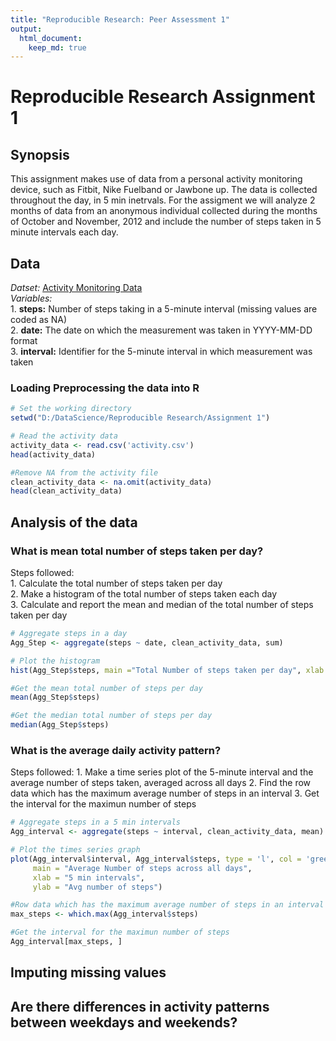 ```yaml
---
title: "Reproducible Research: Peer Assessment 1"
output: 
  html_document:
    keep_md: true
---
```


# Reproducible Research Assignment 1

## Synopsis

This assignment makes use of data from a personal activity monitoring device, such as Fitbit, Nike Fuelband or Jawbone up. The data is collected throughout the day, in 5 min inetrvals. For the assigment we will analyze 2 months of data from an anonymous individual collected during the months of October and November, 2012 and include the number of steps taken in 5 minute intervals each day.

## Data

*Datset:* [Activity Monitoring Data](https://d396qusza40orc.cloudfront.net/repdata%2Fdata%2Factivity.zip)  
*Variables:*  
    1. **steps:** Number of steps taking in a 5-minute interval (missing values are coded as NA)   
    2. **date:** The date on which the measurement was taken in YYYY-MM-DD format   
    3. **interval:** Identifier for the 5-minute interval in which measurement was taken  

### Loading Preprocessing the data into R
```r
# Set the working directory
setwd("D:/DataScience/Reproducible Research/Assignment 1")

# Read the activity data
activity_data <- read.csv('activity.csv')
head(activity_data)

#Remove NA from the activity file
clean_activity_data <- na.omit(activity_data)
head(clean_activity_data)
```

## Analysis of the data
### What is mean total number of steps taken per day?
Steps followed:  
 1. Calculate the total number of steps taken per day  
 2. Make a histogram of the total number of steps taken each day  
 3. Calculate and report the mean and median of the total number of steps taken per day
 
```r
# Aggregate steps in a day 
Agg_Step <- aggregate(steps ~ date, clean_activity_data, sum)

# Plot the histogram 
hist(Agg_Step$steps, main ="Total Number of steps taken per day", xlab = "Steps/Day", col = "blue")

#Get the mean total number of steps per day
mean(Agg_Step$steps)

#Get the median total number of steps per day
median(Agg_Step$steps)
```


### What is the average daily activity pattern?
Steps followed: 
 1. Make a time series plot of the 5-minute interval and the average number of steps taken, averaged across all days 
 2. Find the row data which has the maximum average number of steps in an interval
 3. Get the interval for the maximun number of steps

```r
# Aggregate steps in a 5 min intervals 
Agg_interval <- aggregate(steps ~ interval, clean_activity_data, mean)

# Plot the times series graph 
plot(Agg_interval$interval, Agg_interval$steps, type = 'l', col = 'green',
     main = "Average Number of steps across all days",
     xlab = "5 min intervals",
     ylab = "Avg number of steps")

#Row data which has the maximum average number of steps in an interval
max_steps <- which.max(Agg_interval$steps)

#Get the interval for the maximun number of steps
Agg_interval[max_steps, ]

```
## Imputing missing values



## Are there differences in activity patterns between weekdays and weekends?
